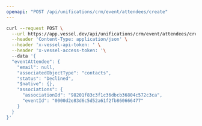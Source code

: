 ```yaml
---
openapi: "POST /api/unifications/crm/event/attendees/create"
---
```


<RequestExample>

```bash Request
curl --request POST \
  --url https://app.vessel.dev/api/unifications/crm/event/attendees/create \
  --header 'Content-Type: application/json' \
  --header 'x-vessel-api-token: ' \
  --header 'x-vessel-access-token: '\ 
  --data '{
  "eventAttendee": {
    "email": null,
    "associatedObjectType": "contacts",
    "status": "Declined",
    "$native": {},
    "associations": {
      "associationId": "98201f83c3f1c36dbcb36804c572c3ca",
      "eventId": "0000d2e83d6c5d52a61f2fb860666477"
    }
  }
}'
```

</RequestExample>


      